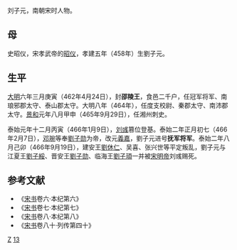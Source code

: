 刘子元，南朝宋时人物。

==母==
史昭仪，宋孝武帝的[[昭仪|昭仪]]，孝建五年（458年）生劉子元。

==生平==
[[大明|大明]]六年三月庚寅（462年4月24日），封'''邵陵王'''，食邑二千户，任冠军将军、南琅邪郡太守、泰山郡太守。大明八年（464年），任度支校尉、秦郡太守、南沛郡太守。[[景和|景和]]元年八月甲申（465年9月29日），任湘州刺史。

泰始元年十二月丙寅（466年1月9日），[[刘彧|刘彧]]篡位登基。泰始二年正月初七（466年2月7日），[[邓琬|邓琬]]等奉[[劉子勋|劉子勋]]为帝，改元[[義嘉|義嘉]]，劉子元进号'''抚军将军'''。泰始二年八月己卯（466年9月19日），建安王[[劉休仁|劉休仁]]、吴喜、张兴世等平定叛乱，劉子元与江夏王[[劉子綏|劉子綏]]、晋安王[[劉子勋|劉子勋]]、临海王[[劉子頊|劉子頊]]一并被[[宋明帝|宋明帝]]刘彧赐死。

==参考文献 ==
*《[[宋书|宋书]]卷六·本纪第六》
*《[[宋书|宋书]]卷七·本纪第七》
*《[[宋书|宋书]]卷八·本纪第八》
*《[[宋书|宋书]]卷八十·列传第四十》

{{Authority control}}
{{DEFAULTSORT:}}
[[Category:刘姓|Z]]
[[Category:宋孝武帝皇子|13]]
